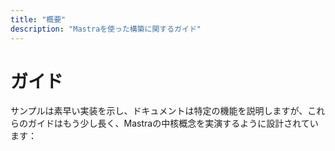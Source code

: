 ```yaml
---
title: "概要"
description: "Mastraを使った構築に関するガイド"
---
```





# ガイド

サンプルは素早い実装を示し、ドキュメントは特定の機能を説明しますが、これらのガイドはもう少し長く、Mastraの中核概念を実演するように設計されています：

<CardGrid>
    <CardGridItem
      title="AI採用担当者"
      description="候補者の履歴書を処理し面接を実施するワークフローを作成し、Mastraワークフローでの分岐ロジックとLLM統合を実演します。"
      href="./guides/guide/ai-recruiter"
    />
    <CardGridItem
      title="シェフアシスタント"
      description="利用可能な食材でユーザーの料理を手助けするAIシェフエージェントを構築し、カスタムツールを使用したインタラクティブなエージェントの作成方法を示します。"
      href="./guides/guide/chef-michel"
    />
    <CardGridItem
      title="研究アシスタント"
      description="検索拡張生成（RAG）を使用して学術論文を分析するAI研究アシスタントを開発し、文書処理と質問応答を実演します。"
      href="./guides/guide/research-assistant"
    />
    <CardGridItem
      title="株価エージェント"
      description="株価を取得するシンプルなエージェントを実装し、ツールの作成とMastraエージェントとの統合の基本を説明します。"
      href="./guides/guide/stock-agent"
    />
    <CardGridItem
      title="Notes MCPサーバー"
      description="ユーザーのメモ管理を支援するAIメモアシスタントを構築し、カスタムツールを使用したインタラクティブなエージェントの作成方法を示します。"
      href="./guides/guide/notes-mcp-server"
    />
</CardGrid>